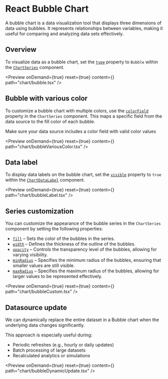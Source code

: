 
<Meta 
  title="React Bubble Chart | Syncfusion"
  description="Bubble charts extend scatter plots with a third variable mapped to bubble size."
/>

# React Bubble Chart

A bubble chart is a data visualization tool that displays three dimensions of data using bubbles. It represents relationships between variables, making it useful for comparing and analyzing data sets effectively. 

## Overview

To visualize data as a bubble chart, set the [`type`](https://react-api.syncfusion.com/chart/chartseriesprops#type) property to `Bubble` within the [`ChartSeries`](https://react-api.syncfusion.com/chart/chartseriesprops) component.

<Preview onDemand={true} reset={true} content={<Bubble />} path="chart/bubble.tsx" />

## Bubble with various color

To customize a bubble chart with multiple colors, use the [`colorField`](https://react-api.syncfusion.com/chart/chartseriesprops#colorfield) property in the `ChartSeries` component. This maps a specific field from the data source to the fill color of each bubble.

Make sure your data source includes a color field with valid color values

<Preview onDemand={true} reset={true} content={<BubbleVariousColor />} path="chart/bubbleVariousColor.tsx" />

## Data label

To display data labels on the bubble chart, set the [`visible`](https://react-api.syncfusion.com/chart/chartdatalabelprops#visible) property to `true` within the [`ChartDataLabel`](https://react-api.syncfusion.com/chart/chartdatalabelprops) component.

<Preview onDemand={true} reset={true} content={<BubbleLabel />} path="chart/bubbleLabel.tsx" />

## Series customization

You can customize the appearance of the bubble series in the `ChartSeries` component by setting the following properties: 

- [`fill`](https://react-api.syncfusion.com/chart/chartseriesprops#fill) – Sets the color of the bubbles in the series.  
- [`width`](https://react-api.syncfusion.com/chart/chartseriesprops#width) – Defines the thickness of the outline of the bubbles.  
- [`opacity`](https://react-api.syncfusion.com/chart/chartseriesprops#opacity) – Controls the transparency level of the bubbles, allowing for varying visibility.  
- [`minRadius`](https://react-api.syncfusion.com/chart/chartseriesprops#minradius) – Specifies the minimum radius of the bubbles, ensuring that smaller values are still visible.  
- [`maxRadius`](https://react-api.syncfusion.com/chart/chartseriesprops#maxradius) – Specifies the maximum radius of the bubbles, allowing for larger values to be represented effectively.

<Preview onDemand={true} reset={true} content={<BubbleCustom />} path="chart/bubbleCustom.tsx" />

## Datasource update

We can dynamically replace the entire dataset in a Bubble chart when the underlying data changes significantly.

This approach is especially useful during:
- Periodic refreshes (e.g., hourly or daily updates)
- Batch processing of large datasets
- Recalculated analytics or simulations

<Preview onDemand={true} reset={true} content={<BubbleDynamicUpdate />} path="chart/bubbleDynamicUpdate.tsx" />